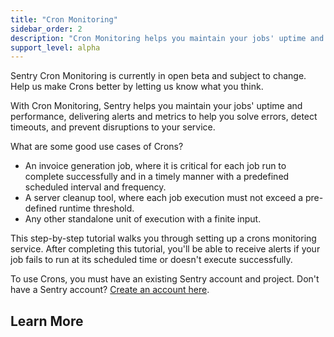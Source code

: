 ```yaml
---
title: "Cron Monitoring"
sidebar_order: 2
description: "Cron Monitoring helps you maintain your jobs' uptime and performance, delivering alerts and metrics to help you solve errors, detect timeouts, and prevent disruptions to your service."
support_level: alpha
---
```


<Alert level="warning" title="Important">
Sentry Cron Monitoring is currently in open beta and subject to change. Help us make Crons better by letting us know what you think.
</Alert>

With Cron Monitoring, Sentry helps you maintain your jobs' uptime and performance, delivering alerts and metrics to help you solve errors, detect timeouts, and prevent disruptions to your service.

What are some good use cases of Crons?

- An invoice generation job, where it is critical for each job run to complete successfully and in a timely manner with a predefined scheduled interval and frequency.
- A server cleanup tool, where each job execution must not exceed a pre-defined runtime threshold.
- Any other standalone unit of execution with a finite input.

This step-by-step tutorial walks you through setting up a crons monitoring service. After completing this tutorial, you'll be able to receive alerts if your job fails to run at its scheduled time or doesn't execute successfully.

To use Crons, you must have an existing Sentry account and project. Don't have a Sentry account? [Create an account here](https://sentry.io/signup/).

## Learn More

<PageGrid />
